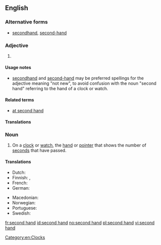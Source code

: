 {{also|secondhand}}
==English==

===Alternative forms===
* [[secondhand]], [[second-hand]]

===Adjective===
{{en-adj|-}}

# {{alternative form of|secondhand}}

====Usage notes====
* [[secondhand]] and [[second-hand]] may be preferred spellings for the adjective meaning "not new", to avoid confusion with the noun "second hand" referring to the hand of a clock or watch.

====Related terms====
* [[at second hand]]

====Translations====
{{trans-see|secondhand}}

===Noun===
{{en-noun|sg=[[second]] [[hand]]}}

# On a [[clock]] or [[watch]], the [[hand]] or [[pointer]] that shows the number of [[second]]s that have passed.

====Translations====
{{trans-top|the hand or pointer that shows the number of seconds that have passed}}
* Dutch: {{t|nl|secondewijzer|m}}
* Finnish: {{t-|fi|sekuntiosoitin}}, {{t-|fi|sekuntiviisari}}
* French: {{t|fr|trotteuse}}
* German: {{t|de|Sekundenzeiger|m}}
{{trans-mid}}
* Macedonian: {{t|mk|секундарник|m|tr=sekundárnik}}
* Norwegian: {{t+|no|sekundviser|m}}
* Portuguese: {{t|pt|ponteiro dos minutos}}
* Swedish: {{t+|sv|sekundvisare|c}}
{{trans-bottom}}

[[Category:en:Clocks]]

[[fr:second hand]]
[[id:second hand]]
[[no:second hand]]
[[pl:second hand]]
[[vi:second hand]]